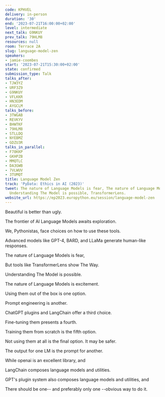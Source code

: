 ```yaml
---
code: KPHVEL
delivery: in-person
duration: '30'
end: '2023-07-21T16:00:00+02:00'
level: intermediate
next_talk: G9NKUY
prev_talk: 79HLM8
resources: null
room: Terrace 2A
slug: language-model-zen
speakers:
- jamie-coombes
start: '2023-07-21T15:30:00+02:00'
state: confirmed
submission_type: Talk
talks_after:
- TJW3YZ
- URF3Z9
- G9NKUY
- VFLKKR
- HN3EDM
- AYGCLM
talks_before:
- 3TWGAB
- REVKYV
- BHWTKF
- 79HLM8
- STLLDQ
- NYEBMZ
- GDZU3R
talks_in_parallel:
- F78KKP
- GKHPZB
- MMQTLC
- DA3GWB
- 7VLWUV
- 3TUMQT
title: Language Model Zen
track: 'PyData: Ethics in AI (2023)'
tweet: The nature of Language Models is fear, The nature of Language Models is excitement,
  Understanding The Model is possible, TransformerLens.
website_url: https://ep2023.europython.eu/session/language-model-zen
---
```


Beautiful is better than ugly.

The frontier of AI Language Models awaits exploration.

 We, Pythonistas, face choices on how to use these tools.

Advanced models like GPT-4, BARD, and LLaMa generate human-like responses.

The nature of Language Models is fear,

But tools like TransformerLens show The Way.

Understanding The Model is possible.

The nature of Language Models is excitement.

Using them out of the box is one option.

Prompt engineering is another.

ChatGPT plugins and LangChain offer a third choice.

Fine-tuning them presents a fourth.

Training them from scratch is the fifth option.

Not using them at all is the final option. It may be safer.

The output for one LM is the prompt for another.

While openai is an excellent library, and

LangChain composes language models and utilities.

GPT's plugin system also composes language models and utilities, and

There should be one-- and preferably only one --obvious way to do it.